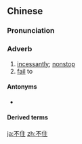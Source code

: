 ==Chinese==
{{zh-forms}}

===Pronunciation===
{{zh-pron
|m=不zhù
|c=bat1 zyu6
|mn=put-chū
|cat=adv
}}

===Adverb===
{{zh-adv}}

# [[incessantly]]; [[nonstop]]
# [[fail]] to {{gloss|placed after a verb in order to indicate that the objective of an action was not accomplished}}

====Antonyms====
* {{sense|fail to}} {{zh-l|得住}}

====Derived terms====
{{zh-der|記不住|忍不住|招架不住}}

{{zh-cat|Elementary}}

[[ja:不住]]
[[zh:不住]]